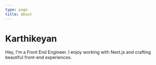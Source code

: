 ```yaml
---
type: page
title: About
---
```


# Karthikeyan

Hey, I'm a Front End Engineer. I enjoy working with Next.js and crafting beautiful front-end experiences.

